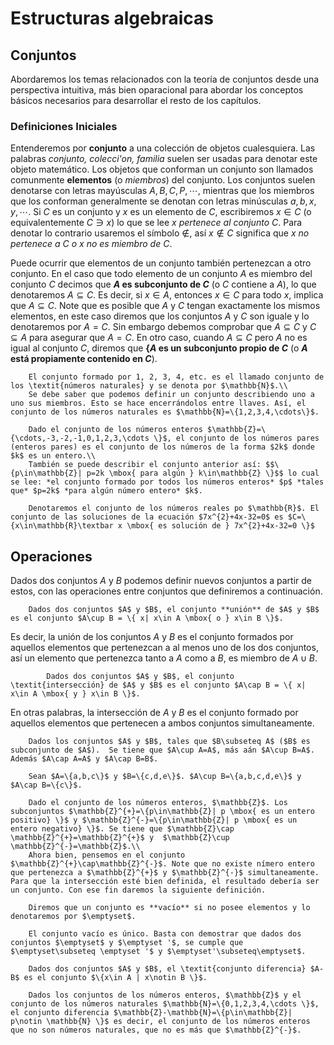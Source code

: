 # Estructuras algebraicas
## Conjuntos
Abordaremos los temas relacionados con la teoría de conjuntos desde una perspectiva intuitiva, más bien oparacional para abordar los conceptos básicos necesarios para desarrollar el resto de los capítulos.

### Definiciones Iniciales

Entenderemos por **conjunto** a una colección de objetos cualesquiera. Las palabras *conjunto, colecci\'on, familia* suelen ser usadas para denotar este objeto matemático. Los objetos que conforman un conjunto son llamados comunmente **elementos** (o *miembros*) del conjunto. Los conjuntos suelen denotarse con letras mayúsculas $A, B, C, P,\cdots$, mientras que los miembros que los conforman generalmente se denotan con letras minúsculas $a,b, x, y,\cdots$. Si $C$ es un conjunto y $x$ es un elemento de $C$, escribiremos $x\in C$ (o equivalentemente $C\ni x$) lo que se lee *$x$ pertenece al conjunto $C$*. Para denotar lo contrario usaremos el símbolo $\notin$, así $x\notin C$ significa que *$x$ no pertenece a $C$ o $x$ no es miembro de $C$*.

\smallskip

Puede ocurrir que elementos de un conjunto también pertenezcan a otro conjunto. En el caso que todo elemento de un conjunto $A$ es miembro del conjunto $C$ decimos que **$A$ es subconjunto de $C$** (o $C$ contiene a $A$), lo que denotaremos $A\subseteq C$. Es decir, si $x\in A$, entonces $x\in C$ para todo $x$, implica que $A\subseteq C$. Note que es posible que $A$ y $C$ tengan exactamente los mismos elementos, en este caso diremos que los conjuntos $A$ y $C$ son iguale y lo denotaremos por $A=C$. Sin embargo debemos comprobar que $A\subseteq C$ y $C\subseteq A$ para asegurar que $A=C$. En otro caso, cuando $A\subseteq C$ pero $A$ no es igual al conjunto $C$, diremos que **{$A$ es un subconjunto propio de $C$** (o **$A$ está propiamente contenido en $C$**).

```example
	El conjunto formado por 1, 2, 3, 4, etc. es el llamado conjunto de los \textit{números naturales} y se denota por $\mathbb{N}$.\\
	Se debe saber que podemos definir un conjunto describiendo uno a uno sus miembros. Esto se hace encerrándolos entre llaves. Así, el conjunto de los números naturales es $\mathbb{N}=\{1,2,3,4,\cdots\}$.
```

```example
	Dado el conjunto de los números enteros $\mathbb{Z}=\{\cdots,-3,-2,-1,0,1,2,3,\cdots \}$, el conjunto de los números pares (enteros pares) es el conjunto de los números de la forma $2k$ donde $k$ es un entero.\\
	También se puede describir el conjunto anterior así: $$\{p\in\mathbb{Z}| p=2k \mbox{ para algún } k\in\mathbb{Z} \}$$ lo cual se lee: *el conjunto formado por todos los números enteros* $p$ *tales que* $p=2k$ *para algún número entero* $k$.
```
```example
	Denotaremos el conjunto de los números reales po $\mathbb{R}$. El conjunto de las soluciones de la ecuación $7x^{2}+4x-32=0$ es $C=\{x\in\mathbb{R}\textbar x \mbox{ es solución de } 7x^{2}+4x-32=0 \}$
```
## Operaciones

Dados dos conjuntos $A$ y $B$ podemos definir nuevos conjuntos a partir de estos, con las operaciones entre conjuntos que definiremos a continuación.

```definition
	Dados dos conjuntos $A$ y $B$, el conjunto **unión** de $A$ y $B$ es el conjunto $A\cup B = \{ x| x\in A \mbox{ o } x\in B \}$.
``` 
Es decir, la unión de los conjuntos $A$ y $B$ es el conjunto formados por aquellos elementos que pertenezcan a al menos uno de los dos conjuntos, así un elemento que pertenezca tanto a $A$ como a $B$, es miembro de $A\cup B$.

```definition
		Dados dos conjuntos $A$ y $B$, el conjunto \textit{intersección} de $A$ y $B$ es el conjunto $A\cap B = \{ x| x\in A \mbox{ y } x\in B \}$.
```

En otras palabras, la intersección de $A$ y $B$ es el conjunto formado por aquellos elementos que pertenecen a ambos conjuntos simultaneamente.

```example
	Dados los conjuntos $A$ y $B$, tales que $B\subseteq A$ ($B$ es subconjunto de $A$).  Se tiene que $A\cup A=A$, más aán $A\cup B=A$. Además $A\cap A=A$ y $A\cap B=B$. 
```
```example
	Sean $A=\{a,b,c\}$ y $B=\{c,d,e\}$. $A\cup B=\{a,b,c,d,e\}$ y $A\cap B=\{c\}$.
```
```example
	Dado el conjunto de los números enteros, $\mathbb{Z}$. Los subconjuntos $\mathbb{Z}^{+}=\{p\in\mathbb{Z}| p \mbox{ es un entero positivo} \}$ y $\mathbb{Z}^{-}=\{p\in\mathbb{Z}| p \mbox{ es un entero negativo} \}$. Se tiene que $\mathbb{Z}\cap \mathbb{Z}^{+}=\mathbb{Z}^{+}$ y  $\mathbb{Z}\cup \mathbb{Z}^{-}=\mathbb{Z}$.\\
	Ahora bien, pensemos en el conjunto $\mathbb{Z}^{+}\cap\mathbb{Z}^{-}$. Note que no existe nímero entero que pertenezca a $\mathbb{Z}^{+}$ y $\mathbb{Z}^{-}$ simultaneamente. Para que la intersección esté bien definida, el resultado debería ser un conjunto. Con ese fin daremos la siguiente definición.
```
```definition
	Diremos que un conjunto es **vacío** si no posee elementos y lo denotaremos por $\emptyset$.
```
```remark
	El conjunto vacío es único. Basta con demostrar que dados dos conjuntos $\emptyset$ y $\emptyset '$, se cumple que $\emptyset\subseteq \emptyset '$ y $\emptyset'\subseteq\emptyset$.
```
```definition
	Dados dos conjuntos $A$ y $B$, el \textit{conjunto diferencia} $A-B$ es el conjunto $\{x\in A | x\notin B \}$.
```


```example
	Dados los conjuntos de los números enteros, $\mathbb{Z}$ y el conjunto de los números naturales $\mathbb{N}=\{0,1,2,3,4,\cdots \}$, el conjunto diferencia $\mathbb{Z}-\mathbb{N}=\{p\in\mathbb{Z}| p\notin \mathbb{N} \}$ es decir, el conjunto de los números enteros que no son números naturales, que no es más que $\mathbb{Z}^{-}$.
```

